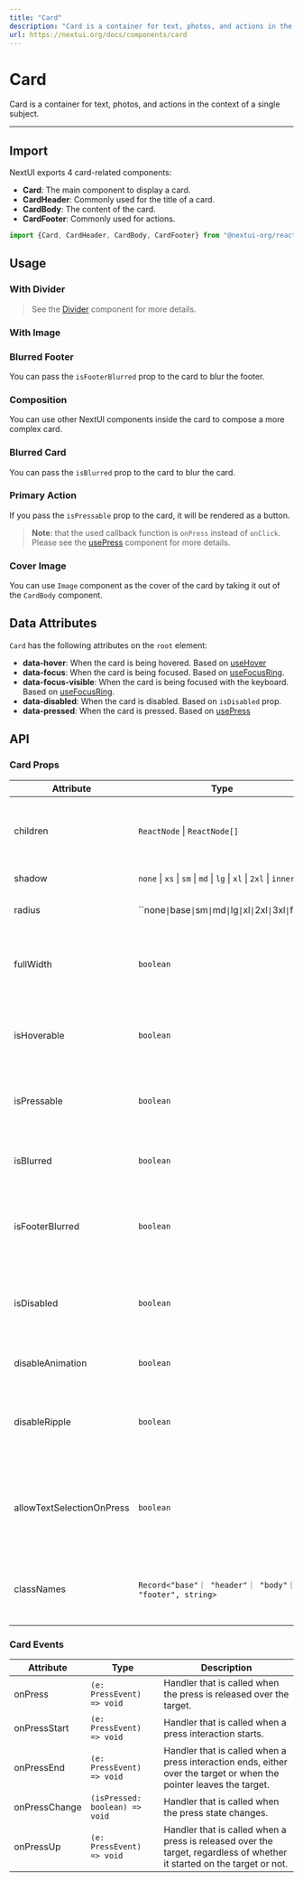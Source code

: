 ```yaml
---
title: "Card"
description: "Card is a container for text, photos, and actions in the context of a single subject."
url: https://nextui.org/docs/components/card
---
```


# Card

Card is a container for text, photos, and actions in the context of a single subject.

<ComponentLinks component="card" />

---

## Import

NextUI exports 4 card-related components:

- **Card**: The main component to display a card.
- **CardHeader**: Commonly used for the title of a card.
- **CardBody**: The content of the card.
- **CardFooter**: Commonly used for actions.

```jsx
import {Card, CardHeader, CardBody, CardFooter} from "@nextui-org/react";
```

## Usage

<CodeDemo title="Usage" files={cardContent.usage} />

### With Divider

<CodeDemo title="With Divider" files={cardContent.divider} />

> See the [Divider](/docs/components/divider) component for more details.

### With Image

<CodeDemo title="With Image" files={cardContent.image} />

### Blurred Footer

You can pass the `isFooterBlurred` prop to the card to blur the footer.

<CodeDemo title="Blurred Footer" files={cardContent.blurredFooter} />

### Composition

You can use other NextUI components inside the card to compose a more complex card.

<CodeDemo title="Composition" files={cardContent.composition} />

### Blurred Card

You can pass the `isBlurred` prop to the card to blur the card.

<CodeDemo title="Blurred Card" files={cardContent.blurred} />

### Primary Action

If you pass the `isPressable` prop to the card, it will be rendered as a button.

<CodeDemo title="Primary Action" files={cardContent.primaryAction} />

> **Note**: that the used callback function is `onPress` instead of `onClick`. Please see the [usePress](https://react-spectrum.adobe.com/react-aria/usePress.html#usepress) component for more details.

### Cover Image

You can use `Image` component as the cover of the card by taking it out of the `CardBody` component.

<CodeDemo title="Cover Image" files={cardContent.coverImage} />

## Data Attributes

`Card` has the following attributes on the `root` element:

- **data-hover**:
  When the card is being hovered. Based on [useHover](https://react-spectrum.adobe.com/react-aria/useHover.html)
- **data-focus**:
  When the card is being focused. Based on [useFocusRing](https://react-spectrum.adobe.com/react-aria/useFocusRing.html).
- **data-focus-visible**:
  When the card is being focused with the keyboard. Based on [useFocusRing](https://react-spectrum.adobe.com/react-aria/useFocusRing.html).
- **data-disabled**:
  When the card is disabled. Based on `isDisabled` prop.
- **data-pressed**:
  When the card is pressed. Based on [usePress](https://react-spectrum.adobe.com/react-aria/usePress.html)

## API

### Card Props

| Attribute                 | Type                                                                          | Description                                                                   | Default |
| ------------------------- | ----------------------------------------------------------------------------- | ----------------------------------------------------------------------------- | ------- |
| children                  | `ReactNode` \| `ReactNode[]`                                                  | Usually the Card parts, `CardHeader`, `CardBody` and `CardFooter`.            | -       |
| shadow                    | `none` \| `xs` \| `sm` \| `md` \| `lg` \| `xl` \| `2xl` \| `inner`            | The card shadow.                                                              | `md`    |
| radius                    | ``none` \| `base` \| `sm` \| `md` \| `lg` \| `xl` \| `2xl` \| `3xl` \| `full` | The card border radius.                                                       | `xl`    |
| fullWidth                 | `boolean`                                                                     | Whether the card should take the full width of its parent.                    | `false` |
| isHoverable               | `boolean`                                                                     | Whether the card should change the background on hover.                       | `false` |
| isPressable               | `boolean`                                                                     | Whether the card should allow to be pressed.                                  | `false` |
| isBlurred                 | `boolean`                                                                     | Whether the card background should be blurred.                                | `false` |
| isFooterBlurred           | `boolean`                                                                     | Whether the card footer background should be blurred.                         | `false` |
| isDisabled                | `boolean`                                                                     | Whether the card should be disabled. The press events will be ignored.        | `false` |
| disableAnimation          | `boolean`                                                                     | Whether to disable the animation.                                             | `false` |
| disableRipple             | `boolean`                                                                     | Whether to disable ripple effect. Only when `isPressable` is true.            | `false` |
| allowTextSelectionOnPress | `boolean`                                                                     | Whether to allow text selection on pressing. Only when `isPressable` is true. | `false` |
| classNames                | `Record<"base"｜ "header"｜ "body"｜ "footer", string>`                       | Allows to set custom class names for the card slots.                          | -       |

### Card Events

| Attribute     | Type                           | Description                                                                                                             |
| ------------- | ------------------------------ | ----------------------------------------------------------------------------------------------------------------------- |
| onPress       | `(e: PressEvent) => void`      | Handler that is called when the press is released over the target.                                                      |
| onPressStart  | `(e: PressEvent) => void`      | Handler that is called when a press interaction starts.                                                                 |
| onPressEnd    | `(e: PressEvent) => void`      | Handler that is called when a press interaction ends, either over the target or when the pointer leaves the target.     |
| onPressChange | `(isPressed: boolean) => void` | Handler that is called when the press state changes.                                                                    |
| onPressUp     | `(e: PressEvent) => void`      | Handler that is called when a press is released over the target, regardless of whether it started on the target or not. |
